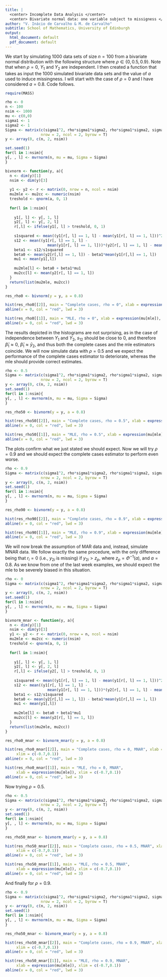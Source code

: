 ```yaml
---
title: |
  <center> Incomplete Data Analysis </center>
  <center> Bivariate normal data: one variable subject to missigness </center>
author: "V. Inácio de Carvalho & M. de Carvalho"
subtitle: School of Mathematics, University of Edinburgh
output:
  html_document: default
  pdf_document: default
---
```


We start by simulating $1000$ data sets of size $n=100$ from a bivariate normal distribution with the following structure
\begin{equation*}
\boldsymbol{\mu}=(0,0)^{\prime},\quad \boldsymbol{\Sigma}=\begin{pmatrix} 1 & \rho\\ \rho & 1\end{pmatrix},
\end{equation*}
where $\rho \in \{ 0, 0.5, 0.9\}$. Note that when $\rho=0$, $Y_1$ and $Y_2$ are independent. I then created a function that takes as input the $1000$ simulated bivariate data sets and the value of $a$ used to induce missingness. I will start with the case of $\rho=0$ and I have considered $a=0.8$. Code follows.

```r
require(MASS)

rho <- 0
n <- 100
nsim <- 1000
mu <- c(0,0)
sigma1 <- 1
sigma2 <- 1
Sigma <- matrix(c(sigma1^2, rho*sigma1*sigma2, rho*sigma1*sigma2, sigma2^2),
                nrow = 2, ncol = 2, byrow = T)
y <- array(0, c(n, 2, nsim))

set.seed(1)
for(l in 1:nsim){
y[, , l] <- mvrnorm(n, mu = mu, Sigma = Sigma)
}

bivnorm <- function(y, a){
  n <- dim(y)[1]
  nsim <- dim(y)[3]
  
  y1 <- y2 <- r <- matrix(0, nrow = n, ncol = nsim)
  mu2mle <- mu2cc <- numeric(nsim)
  treshold <- qnorm(a, 0, 1)
  
  for(l in 1:nsim){
    
    y1[, l] <- y[, 1, l]
    y2[, l] <- y[, 2, l]
    r[,l] <- ifelse(y1[, l] > treshold, 0, 1)
    
    s1squared <- mean((y1[r[, l] == 1, l] - mean(y1[r[, l] == 1, l]))^2)
    s12 <- mean((y1[r[, l] == 1, l] - 
                   mean(y1[r[, l] == 1, l]))*(y2[r[, l] == 1, l] - mean(y2[r[, l] == 1, l])))
    beta1 <- s12/s1squared
    beta0 <- mean(y2[r[,l] == 1, l]) - beta1*mean(y1[r[,l] == 1, l])
    mu1 <- mean(y1[,l])
    
    mu2mle[l] <- beta0 + beta1*mu1
    mu2cc[l] <- mean(y2[r[, l] == 1, l])
  }
  return(list(mu2mle, mu2cc))
}

res_rho0 <- bivnorm(y = y, a = 0.8)

hist(res_rho0[[2]], main = "Complete cases, rho = 0", xlab = expression(mu[cc]), xlim = c(-0.4, 0.4))
abline(v = 0, col = "red", lwd = 3)

hist(res_rho0[[1]], main = "MLE, rho = 0", xlab = expression(mu[mle]), xlim = c(-0.4, 0.4))
abline(v = 0, col = "red", lwd = 3)
```

The results depicted in the histograms are not surprising, as in the case of independence between $Y_1$ and $Y_2$, $s_{12}$ should be close to 0, and therefore $\widehat{\beta}_1\approx 0$, $\widehat{\beta}_1\approx\bar{y}_2$, and thus both the complete cases and the mle estimators coincide. We will now simulate data with $\rho=0.5$ and we expect the performance of the complete cases estimator to deteriorate, whereas the mle should provide correct estimates.

```r
rho <- 0.5
Sigma <- matrix(c(sigma1^2, rho*sigma1*sigma2, rho*sigma1*sigma2, sigma2^2),
                nrow = 2, ncol = 2, byrow = T)
y <- array(0, c(n, 2, nsim))
set.seed(1)
for(l in 1:nsim){
y[, , l] <- mvrnorm(n, mu = mu, Sigma = Sigma)
}

res_rho50 <- bivnorm(y = y, a = 0.8)

hist(res_rho50[[2]], main = "Complete cases, rho = 0.5", xlab = expression(mu[cc]))
abline(v = 0, col = "red", lwd = 3)

hist(res_rho50[[1]], main = "MLE, rho = 0.5", xlab = expression(mu[mle]))
abline(v = 0, col = "red", lwd = 3)
```

The plots confirm what we just stated we should expect. Now we will try $\rho=0.9$ and we should expect the complete cases estimator to perform even worse.
```r
rho <- 0.9
Sigma <- matrix(c(sigma1^2, rho*sigma1*sigma2, rho*sigma1*sigma2, sigma2^2),
                nrow = 2, ncol = 2, byrow = T)
y <- array(0, c(n, 2, nsim))
set.seed(1)
for(l in 1:nsim){
y[, , l] <- mvrnorm(n, mu = mu, Sigma = Sigma)
}

res_rho90 <- bivnorm(y = y, a = 0.8)

hist(res_rho90[[2]], main = "Complete cases, rho = 0.9", xlab = expression(mu[cc]))
abline(v = 0, col = "red", lwd = 3)

hist(res_rho90[[1]], main = "MLE, rho = 0.9", xlab = expression(mu[mle]))
abline(v = 0, col = "red", lwd = 3)
```

We will now break the assumption of MAR data and, instead, simulate MNAR data. We follow exactly the same procedure, with the only difference being that $r_i=0$ (i.e., $y_{2i}$ is missing) if $y_{2i}>z_p$, where $z_p=\Phi^{-1}(a)$, and $a=0.8$. As we know from one of the last week examples, we should expect the mle to be severely biased in this situation.

```r
rho <- 0
Sigma <- matrix(c(sigma1^2, rho*sigma1*sigma2, rho*sigma1*sigma2, sigma2^2),
                nrow = 2, ncol = 2, byrow = T)
y <- array(0, c(n, 2, nsim))
set.seed(1)
for(l in 1:nsim){
y[, , l] <- mvrnorm(n, mu = mu, Sigma = Sigma)
}

bivnorm_mnar <- function(y, a){
  n <- dim(y)[1]
  nsim <- dim(y)[3]
  y1 <- y2 <- r <- matrix(0, nrow = n, ncol = nsim)
  mu2mle <- mu2cc <- numeric(nsim)
  treshold <- qnorm(a, 0, 1)
  
  for(l in 1:nsim){
    
    y1[, l] <- y[, 1, l]
    y2[, l] <- y[, 2, l]
    r[,l] <- ifelse(y2[, l] > treshold, 0, 1)
    
    s1squared <- mean((y1[r[, l] == 1, l] - mean(y1[r[, l] == 1, l]))^2)
    s12 <- mean((y1[r[, l] == 1, l] - 
                   mean(y1[r[, l] == 1, l]))*(y2[r[, l] == 1, l] - mean(y2[r[, l] == 1, l])))
    beta1 <- s12/s1squared
    beta0 <- mean(y2[r[,l] == 1, l]) - beta1*mean(y1[r[,l] == 1, l])
    mu1 <- mean(y1[,l])
    
    mu2mle[l] <- beta0 + beta1*mu1
    mu2cc[l] <- mean(y2[r[, l] == 1, l])
  }
  return(list(mu2mle, mu2cc))
}

res_rho0_mnar <- bivnorm_mnar(y = y, a = 0.8)

hist(res_rho0_mnar[[2]], main = "Complete cases, rho = 0, MNAR", xlab = expression(mu[cc]),
     xlim = c(-0.7,0.1))
abline(v = 0, col = "red", lwd = 3)

hist(res_rho0_mnar[[1]], main = "MLE, rho = 0, MNAR", 
     xlab = expression(mu[mle]), xlim = c(-0.7,0.1))
abline(v = 0, col = "red", lwd = 3)
```

Now trying $\rho=0.5$.
```r
rho <- 0.5
Sigma <- matrix(c(sigma1^2, rho*sigma1*sigma2, rho*sigma1*sigma2, sigma2^2),
                nrow = 2, ncol = 2, byrow = T)
y <- array(0, c(n, 2, nsim))
set.seed(1)
for(l in 1:nsim){
y[, , l] <- mvrnorm(n, mu = mu, Sigma = Sigma)
}

res_rho50_mnar <- bivnorm_mnar(y = y, a = 0.8)

hist(res_rho50_mnar[[2]], main = "Complete cases, rho = 0.5, MNAR", xlab = expression(mu[cc]),
     xlim = c(-0.7,0.1))
abline(v = 0, col = "red", lwd = 3)

hist(res_rho50_mnar[[1]], main = "MLE, rho = 0.5, MNAR", 
     xlab = expression(mu[mle]), xlim = c(-0.7,0.1))
abline(v = 0, col = "red", lwd = 3)
```

And finally for $\rho=0.9$.
```r
rho <- 0.9
Sigma <- matrix(c(sigma1^2, rho*sigma1*sigma2, rho*sigma1*sigma2, sigma2^2),
                nrow = 2, ncol = 2, byrow = T)
y <- array(0, c(n, 2, nsim))
set.seed(1)
for(l in 1:nsim){
y[, , l] <- mvrnorm(n, mu = mu, Sigma = Sigma)
}

res_rho50_mnar <- bivnorm_mnar(y = y, a = 0.8)

hist(res_rho50_mnar[[2]], main = "Complete cases, rho = 0.9, MNAR", xlab = expression(mu[cc]),
     xlim = c(-0.7,0.1))
abline(v = 0, col = "red", lwd = 3)

hist(res_rho50_mnar[[1]], main = "MLE, rho = 0.9, MNAR", 
     xlab = expression(mu[mle]), xlim = c(-0.7,0.1))
abline(v = 0, col = "red", lwd = 3)
```